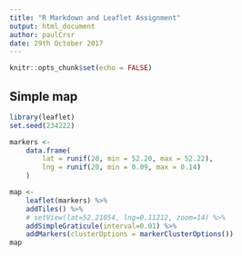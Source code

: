 ```yaml
---
title: "R Markdown and Leaflet Assignment"
output: html_document
author: paulCrsr
date: 29th October 2017
---
```


```r
knitr::opts_chunk$set(echo = FALSE)
```

## Simple map

```r
library(leaflet)
set.seed(234222)

markers <- 
    data.frame(
        lat = runif(20, min = 52.20, max = 52.22),
        lng = runif(20, min = 0.09, max = 0.14)
    )

map <- 
    leaflet(markers) %>%
    addTiles() %>% 
    # setView(lat=52.21054, lng=0.11212, zoom=14) %>%
    addSimpleGraticule(interval=0.01) %>%
    addMarkers(clusterOptions = markerClusterOptions())
map

```
